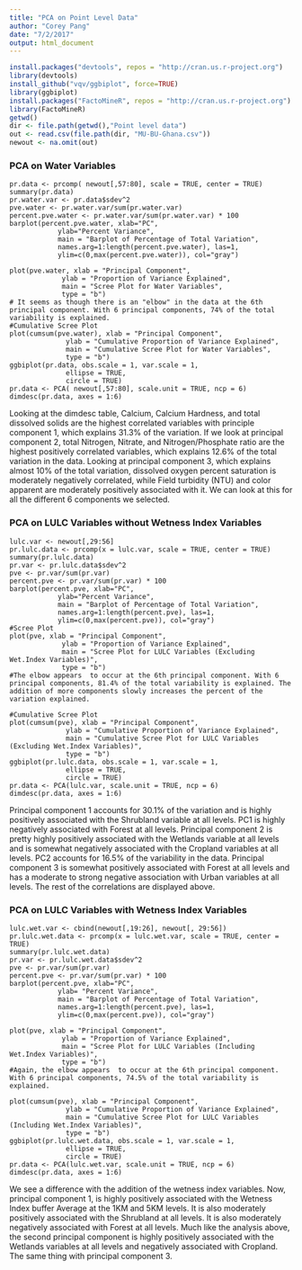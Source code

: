 ```yaml
---
title: "PCA on Point Level Data"
author: "Corey Pang"
date: "7/2/2017"
output: html_document
---
```


```r
install.packages("devtools", repos = "http://cran.us.r-project.org")
library(devtools)
install_github("vqv/ggbiplot", force=TRUE)
library(ggbiplot)
install.packages("FactoMineR", repos = "http://cran.us.r-project.org")
library(FactoMineR)
getwd()
dir <- file.path(getwd(),"Point level data")
out <- read.csv(file.path(dir, "MU-BU-Ghana.csv"))
newout <- na.omit(out)
```
 
### PCA on Water Variables 
```r1
pr.data <- prcomp( newout[,57:80], scale = TRUE, center = TRUE)
summary(pr.data) 
pr.water.var <- pr.data$sdev^2
pve.water <- pr.water.var/sum(pr.water.var)
percent.pve.water <- pr.water.var/sum(pr.water.var) * 100
barplot(percent.pve.water, xlab="PC",
            ylab="Percent Variance", 
            main = "Barplot of Percentage of Total Variation",
            names.arg=1:length(percent.pve.water), las=1, 
            ylim=c(0,max(percent.pve.water)), col="gray")

plot(pve.water, xlab = "Principal Component",
             ylab = "Proportion of Variance Explained",
             main = "Scree Plot for Water Variables",
             type = "b")
# It seems as though there is an "elbow" in the data at the 6th principal component. With 6 principal components, 74% of the total variability is explained. 
#Cumulative Scree Plot
plot(cumsum(pve.water), xlab = "Principal Component",
              ylab = "Cumulative Proportion of Variance Explained",
              main = "Cumulative Scree Plot for Water Variables",
              type = "b")
ggbiplot(pr.data, obs.scale = 1, var.scale = 1,
              ellipse = TRUE, 
              circle = TRUE)
pr.data <- PCA( newout[,57:80], scale.unit = TRUE, ncp = 6)
dimdesc(pr.data, axes = 1:6)
```
Looking at the dimdesc table, Calcium, Calcium Hardness, and total dissolved solids are the highest correlated variables with principle component 1, which explains 31.3% of the variation. If we look at principal component 2, total Nitrogen, Nitrate, and Nitrogen/Phosphate ratio are the highest positively correlated variables, which explains 12.6% of the total variation in the data. Looking at principal component 3, which explains almost 10% of the total variation, dissolved oxygen percent saturation is moderately negatively correlated, while Field turbidity (NTU) and color apparent are moderately positively associated with it. We can look at this for all the different 6 components we selected. 

### PCA on LULC Variables without Wetness Index Variables

```r2
lulc.var <- newout[,29:56]
pr.lulc.data <- prcomp(x = lulc.var, scale = TRUE, center = TRUE)
summary(pr.lulc.data) 
pr.var <- pr.lulc.data$sdev^2
pve <- pr.var/sum(pr.var)
percent.pve <- pr.var/sum(pr.var) * 100
barplot(percent.pve, xlab="PC", 
            ylab="Percent Variance", 
            main = "Barplot of Percentage of Total Variation",
            names.arg=1:length(percent.pve), las=1, 
            ylim=c(0,max(percent.pve)), col="gray")
#Scree Plot
plot(pve, xlab = "Principal Component",
             ylab = "Proportion of Variance Explained",
             main = "Scree Plot for LULC Variables (Excluding Wet.Index Variables)",
             type = "b")
#The elbow appears  to occur at the 6th principal component. With 6 principal components, 81.4% of the total variability is explained. The addition of more components slowly increases the percent of the variation explained. 

#Cumulative Scree Plot
plot(cumsum(pve), xlab = "Principal Component",
              ylab = "Cumulative Proportion of Variance Explained",
              main = "Cumulative Scree Plot for LULC Variables (Excluding Wet.Index Variables)",
              type = "b")
ggbiplot(pr.lulc.data, obs.scale = 1, var.scale = 1,
              ellipse = TRUE, 
              circle = TRUE)
pr.data <- PCA(lulc.var, scale.unit = TRUE, ncp = 6)
dimdesc(pr.data, axes = 1:6)
```
Principal component 1 accounts for 30.1% of the variation and is highly positively associated with the Shrubland variable at all levels. PC1 is highly negatively associated with Forest at all levels. Principal component 2 is pretty highly positively associated with the Wetlands variable at all levels and is somewhat negatively associated with the Cropland variables at all levels. PC2 accounts for 16.5% of the variability in the data. Principal component 3 is somewhat positively associated with Forest at all levels and has a moderate to strong negative association with Urban variables at all levels. The rest of the correlations are displayed above. 

### PCA on LULC Variables with Wetness Index Variables
```r3
lulc.wet.var <- cbind(newout[,19:26], newout[, 29:56])
pr.lulc.wet.data <- prcomp(x = lulc.wet.var, scale = TRUE, center = TRUE)
summary(pr.lulc.wet.data) 
pr.var <- pr.lulc.wet.data$sdev^2
pve <- pr.var/sum(pr.var)
percent.pve <- pr.var/sum(pr.var) * 100
barplot(percent.pve, xlab="PC",
            ylab= "Percent Variance", 
            main = "Barplot of Percentage of Total Variation",
            names.arg=1:length(percent.pve), las=1, 
            ylim=c(0,max(percent.pve)), col="gray")

plot(pve, xlab = "Principal Component",
             ylab = "Proportion of Variance Explained",
             main = "Scree Plot for LULC Variables (Including Wet.Index Variables)",
             type = "b")
#Again, the elbow appears  to occur at the 6th principal component. With 6 principal components, 74.5% of the total variability is explained. 

plot(cumsum(pve), xlab = "Principal Component",
              ylab = "Cumulative Proportion of Variance Explained", 
              main = "Cumulative Scree Plot for LULC Variables (Including Wet.Index Variables)",
              type = "b")
ggbiplot(pr.lulc.wet.data, obs.scale = 1, var.scale = 1,
              ellipse = TRUE, 
              circle = TRUE)
pr.data <- PCA(lulc.wet.var, scale.unit = TRUE, ncp = 6)
dimdesc(pr.data, axes = 1:6)
```
We see a difference with the addition of the wetness index variables. Now, principal component 1, is highly positively associated with the Wetness Index buffer Average at the 1KM and 5KM levels. It is also moderately positively associated with the Shrubland at all levels. It is also moderately negatively associated with Forest at all levels. Much like the analysis above, the second principal component is highly positively associated with the Wetlands variables at all levels and negatively associated with Cropland. The same thing with principal component 3. 
